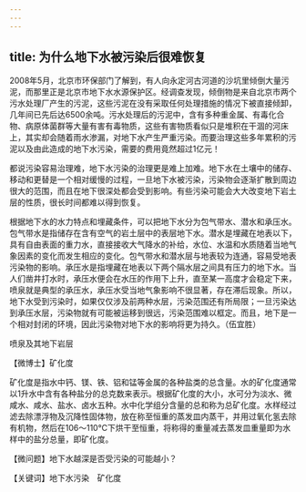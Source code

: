 ```yaml
---
---
---
```

title: 为什么地下水被污染后很难恢复
---




2008年5月，北京市环保部门了解到，有人向永定河古河道的沙坑里倾倒大量污泥，而那里正是北京市地下水水源保护区。经调查发现，倾倒物是来自北京市两个污水处理厂产生的污泥，这些污泥在没有采取任何处理措施的情况下被直接倾卸，几年间已先后达6500余吨。污水处理后的污泥中，含有多种重金属、有毒化合物、病原体菌群等大量有害有毒物质，这些有害物质看似只是堆积在干涸的河床上，其实却会随着雨水渗漏，对地下水产生严重污染。而要治理这些多年累积的污泥以及由此造成的地下水污染，需要的费用竟然超过1亿元！

都说污染容易治理难，地下水污染的治理更是难上加难。地下水在土壤中的储存、移动和更替是一个相对缓慢的过程，一旦地下水被污染，污染物会逐渐扩散到周边很大的范围，而且在地下很深处都会受到影响。有些污染可能会大大改变地下岩土层的性质，很长时间都难以得到恢复。

根据地下水的水力特点和埋藏条件，可以把地下水分为包气带水、潜水和承压水。包气带水是指储存在含有空气的岩土层中的表层地下水。潜水是埋藏在地表以下，具有自由表面的重力水，直接接收大气降水的补给，水位、水温和水质随着当地气象因素的变化而发生相应的变化。包气带水和潜水层与地表较为连通，容易受地表污染物的影响。承压水是指埋藏在地表以下两个隔水层之间具有压力的地下水。当人们凿井打水时，承压水便会在水压的作用下上升，直至某一高度才会稳定下来，喷泉就是典型的承压水，承压水受当地气象影响不很显著，存在滞后现象。所以，地下水受到污染时，如果仅仅涉及前两种水层，污染范围还有所局限；一旦污染达到承压水层，污染物就有可能被运移到很远，污染范围难以框定。而且，地下是一个相对封闭的环境，因此污染物对地下水的影响将更为持久。（伍宜胜）



喷泉及其地下岩层





【微博士】矿化度



矿化度是指水中钙、镁、铁、铝和锰等金属的各种盐类的总含量。水的矿化度通常以1升水中含有各种盐分的总克数来表示。根据矿化度的大小，水可分为淡水、微咸水、咸水、盐水、卤水五种。水中化学组分含量的总和称为总矿化度。水样经过滤去除漂浮物及沉降性固体物，放在称至恒重的蒸发皿内蒸干，并用过氧化氢去除有机物，然后在106～110℃下烘干至恒重，将称得的重量减去蒸发皿重量即为水样中的盐分总量，即矿化度。

【微问题】地下水越深是否受污染的可能越小？

【关键词】地下水污染　矿化度